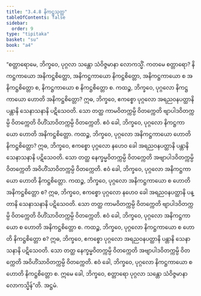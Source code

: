 ```yaml
---
title: "3.4.8 နိကဋ္ဌသုတ္တ"
tableOfContents: false
sidebar:
  order: 9
type: "tipitaka"
basket: "su"
book: "a4"
---
```



<DynamicBreadcrumb />

<Division number="138" book="a4">

<Paragraph number="866" book="a4">
“စတ္တာရောမေ, ဘိက္ခဝေ, ပုဂ္ဂလာ သန္တော သံဝိဇ္ဇမာနာ လောကသ္မိံ. ကတမေ စတ္တာရော? နိကဋ္ဌကာယော အနိကဋ္ဌစိတ္တော, အနိကဋ္ဌကာယော နိကဋ္ဌစိတ္တော, အနိကဋ္ဌကာယော စ အနိကဋ္ဌစိတ္တော စ, နိကဋ္ဌကာယော စ နိကဋ္ဌစိတ္တော စ.
</Paragraph>

<Paragraph number="867" book="a4">
ကထဉ္စ, ဘိက္ခဝေ, ပုဂ္ဂလော နိကဋ္ဌကာယော ဟောတိ အနိကဋ္ဌစိတ္တော? ဣဓ, ဘိက္ခဝေ, ဧကစ္စော ပုဂ္ဂလော အရညဝနပတ္ထာနိ ပန္တာနိ သေနာသနာနိ ပဋိသေဝတိ. သော တတ္ထ ကာမဝိတက္ကမ္ပိ ဝိတက္ကေတိ ဗျာပါဒဝိတက္ကမ္ပိ ဝိတက္ကေတိ ဝိဟိံသာဝိတက္ကမ္ပိ ဝိတက္ကေတိ. ဧဝံ ခေါ, ဘိက္ခဝေ, ပုဂ္ဂလော နိကဋ္ဌကာယော ဟောတိ အနိကဋ္ဌစိတ္တော.
</Paragraph>

<Paragraph number="868" book="a4">
ကထဉ္စ, ဘိက္ခဝေ, ပုဂ္ဂလော အနိကဋ္ဌကာယော ဟောတိ နိကဋ္ဌစိတ္တော? ဣဓ, ဘိက္ခဝေ, ဧကစ္စော ပုဂ္ဂလော နဟေဝ ခေါ အရညဝနပတ္ထာနိ ပန္တာနိ သေနာသနာနိ ပဋိသေဝတိ. သော တတ္ထ နေက္ခမ္မဝိတက္ကမ္ပိ ဝိတက္ကေတိ အဗျာပါဒဝိတက္ကမ္ပိ ဝိတက္ကေတိ အဝိဟိံသာဝိတက္ကမ္ပိ ဝိတက္ကေတိ. ဧဝံ ခေါ, ဘိက္ခဝေ, ပုဂ္ဂလော အနိကဋ္ဌကာယော ဟောတိ နိကဋ္ဌစိတ္တော.
</Paragraph>

<Paragraph number="869" book="a4">
ကထဉ္စ, ဘိက္ခဝေ, ပုဂ္ဂလော အနိကဋ္ဌကာယော စ ဟောတိ အနိကဋ္ဌစိတ္တော စ? ဣဓ, ဘိက္ခဝေ, ဧကစ္စော ပုဂ္ဂလော နဟေဝ ခေါ အရညဝနပတ္ထာနိ ပန္တာနိ သေနာသနာနိ ပဋိသေဝတိ. သော တတ္ထ ကာမဝိတက္ကမ္ပိ ဝိတက္ကေတိ ဗျာပါဒဝိတက္ကမ္ပိ ဝိတက္ကေတိ ဝိဟိံသာဝိတက္ကမ္ပိ ဝိတက္ကေတိ. ဧဝံ ခေါ, ဘိက္ခဝေ, ပုဂ္ဂလော အနိကဋ္ဌကာယော စ ဟောတိ အနိကဋ္ဌစိတ္တော စ.
</Paragraph>

<Paragraph number="870" book="a4">
ကထဉ္စ, ဘိက္ခဝေ, ပုဂ္ဂလော နိကဋ္ဌကာယော စ ဟောတိ နိကဋ္ဌစိတ္တော စ? ဣဓ, ဘိက္ခဝေ, ဧကစ္စော ပုဂ္ဂလော အရညဝနပတ္ထာနိ ပန္တာနိ သေနာသနာနိ ပဋိသေဝတိ. သော တတ္ထ နေက္ခမ္မဝိတက္ကမ္ပိ ဝိတက္ကေတိ အဗျာပါဒဝိတက္ကမ္ပိ ဝိတက္ကေတိ အဝိဟိံသာဝိတက္ကမ္ပိ ဝိတက္ကေတိ. ဧဝံ ခေါ, ဘိက္ခဝေ, ပုဂ္ဂလော နိကဋ္ဌကာယော စ ဟောတိ နိကဋ္ဌစိတ္တော စ. ဣမေ ခေါ, ဘိက္ခဝေ, စတ္တာရော ပုဂ္ဂလာ သန္တော သံဝိဇ္ဇမာနာ လောကသ္မိန်”တိ.

</Paragraph>
</Division>

<Paragraph number="871" type="center" book="a4">
အဋ္ဌမံ.
</Paragraph>